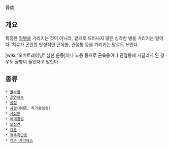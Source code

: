骨病

== 개요 ==

특정한 [[질병]]을 가리키는 것이 아니라, 겉으로 드러나지 않은 심각한 병을 가리키는 말이다. 치료가 곤란한 만성적인 근육통, 관절통 등을 가리키는 말로도 쓰인다.

[wiki:"오버트레이닝" 심한 운동]이나 노동 등으로 근육통이나 관절통에 시달리게 된 경우도 골병이 들었다고 말한다.

== 종류 ==
 * [[골수염]]
 * [[골연화증]]
 * [[골절]]
 * [[사경]](斜頸, 목기울임증)
 * [[사십완]]
 * [[어깨결림]]
 * [[오십견]]
 * [[요통]]
 * [[척추측만증]]
 * [[척추 카리에스]]
